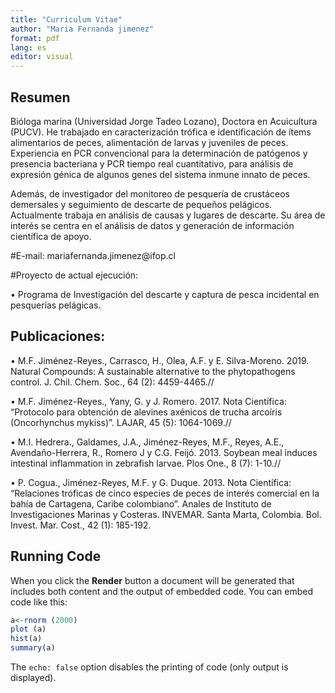 ```yaml
---
title: "Curriculum Vitae"
author: "Maria Fernanda jimenez"
format: pdf
lang: es
editor: visual
---
```


## Resumen
Bióloga marina (Universidad Jorge Tadeo Lozano), Doctora en Acuicultura (PUCV). He trabajado en caracterización trófica e identificación de ítems alimentarios de peces, alimentación de larvas y juveniles de peces. Experiencia en PCR convencional para la determinación de patógenos y presencia bacteriana y PCR tiempo real cuantitativo, para análisis de expresión génica de algunos genes del sistema inmune innato de peces. 

Además, de investigador del monitoreo de pesquería de crustáceos demersales y seguimiento de descarte de pequeños pelágicos. Actualmente trabaja en análisis de causas y lugares de descarte. Su área de interés se centra en el análisis de datos y generación de información científica de apoyo.  

#E-mail: mariafernanda.jimenez@ifop.cl 

#Proyecto de actual ejecución:

•	Programa de Investigación del descarte y captura de pesca incidental en pesquerías pelágicas.

## Publicaciones:

•	M.F. Jiménez-Reyes., Carrasco, H., Olea, A.F. y E. Silva-Moreno. 2019. Natural Compounds: A sustainable alternative to the phytopathogens control. J. Chil. Chem. Soc., 64 (2): 4459-4465.//

•	M.F. Jiménez-Reyes., Yany, G. y J. Romero. 2017. Nota Científica: “Protocolo para obtención de alevines axénicos de trucha arcoíris (Oncorhynchus mykiss)”. LAJAR, 45 (5): 1064-1069.//

•	M.I. Hedrera., Galdames, J.A., Jiménez-Reyes, M.F., Reyes, A.E., Avendaño-Herrera, R., Romero J y C.G. Feijó. 2013. Soybean meal induces intestinal inflammation in zebrafish larvae. Plos One., 8 (7): 1-10.//

•	P. Cogua., Jiménez-Reyes, M.F. y G. Duque. 2013. Nota Científica: “Relaciones tróficas de cinco especies de peces de interés comercial en la bahía de Cartagena, Caribe colombiano”. Anales de Instituto de Investigaciones Marinas y Costeras. INVEMAR. Santa Marta, Colombia. Bol. Invest. Mar. Cost., 42 (1): 185-192. 


## Running Code

When you click the **Render** button a document will be generated that includes both content and the output of embedded code. You can embed code like this:

```r
a<-rnorm (2000)
plot (a)
hist(a)
summary(a)

```

The `echo: false` option disables the printing of code (only output is displayed).

